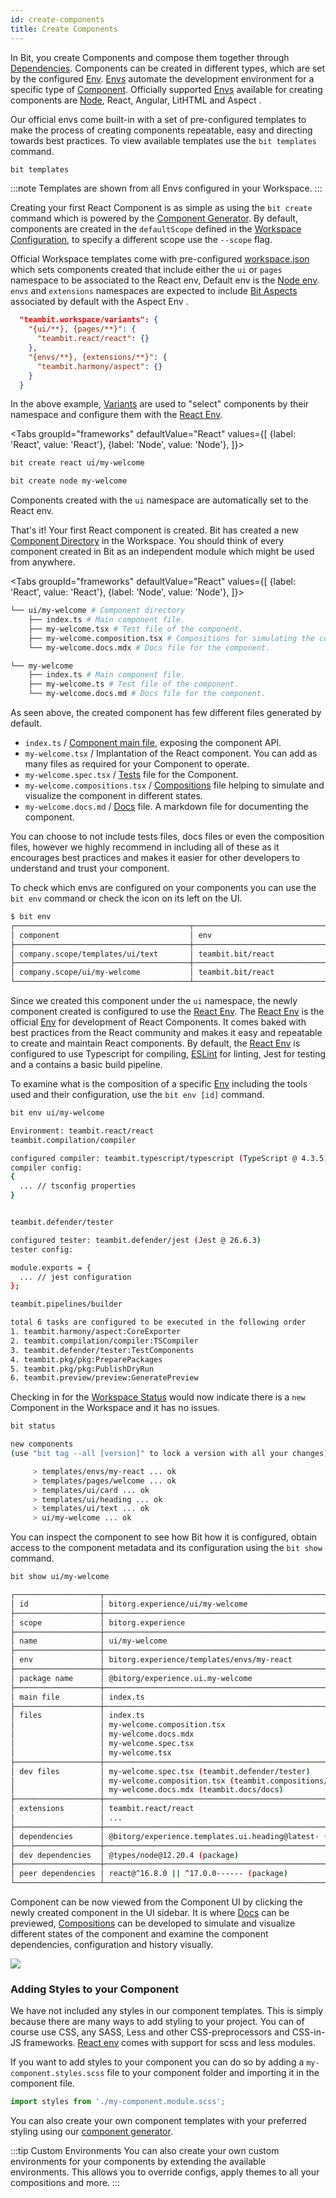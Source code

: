 ```yaml
---
id: create-components
title: Create Components
---
```



In Bit, you create Components and compose them together through [Dependencies](/dependencies/overview). Components can be created in different types, which are set by the configured [Env](/envs/overview). [Envs](/envs/overview) automate the development environment for a specific type of [Component](/components/overview). Officially supported [Envs](/envs/overview) available for creating components are [Node](/node/overview), React, Angular, LitHTML and Aspect <!--TODO [React](/react/overview), [Angular](/angular/overview), [LitHTML](/lithtml/overview) and [Aspect](/extending-bit/aspect) -->.

Our official envs come built-in with a set of pre-configured templates to make the process of creating components repeatable, easy and directing towards best practices. To view available templates use the `bit templates` command.

```bash
bit templates
```

:::note
Templates are shown from all Envs configured in your Workspace.
:::

Creating your first React Component is as simple as using the `bit create` command which is powered by the [Component Generator](/generator/overview). By default, components are created in the `defaultScope` defined in the [Workspace Configuration](/workspace/workspace-json), to specify a different scope use the `--scope` flag.

Official Workspace templates come with pre-configured [workspace.json](/workspace/workspace-configuration) which sets components created that include either the `ui` or `pages` namespace to be associated to the React env, Default env is the [Node env](/aspects/node). `envs` and `extensions` namespaces are expected to include [Bit Aspects](/aspects/aspects-overview) associated by default with the Aspect Env <!-- TODO [Aspect env](/extending-bit/aspect-env) -->.

```json title="workspace.json"
  "teambit.workspace/variants": {
    "{ui/**}, {pages/**}": {
      "teambit.react/react": {}
    },
    "{envs/**}, {extensions/**}": {
      "teambit.harmony/aspect": {}
    }
  }
```

In the above example, [Variants](/workspace/variants) are used to "select" components by their namespace and configure them with the [React Env](/aspects/react).

<Tabs
groupId="frameworks"
defaultValue="React"
values={[
{label: 'React', value: 'React'},
{label: 'Node', value: 'Node'},
]}>
<TabItem value="React">

```bash
bit create react ui/my-welcome
```

  </TabItem>
  <TabItem value="Node">

```bash
bit create node my-welcome
```

  </TabItem>
</Tabs>

Components created with the `ui` namespace are automatically set to the React env.

That's it! Your first React component is created. Bit has created a new [Component Directory](/workspace/component-directory) in the Workspace. You should think of every component created in Bit as an independent module which might be used from anywhere.

<Tabs
groupId="frameworks"
defaultValue="React"
values={[
{label: 'React', value: 'React'},
{label: 'Node', value: 'Node'},
]}>
<TabItem value="React">

```bash
└── ui/my-welcome # Component directory
    ├── index.ts # Main component file.
    ├── my-welcome.tsx # Test file of the component.
    ├── my-welcome.composition.tsx # Compositions for simulating the component in different states.
    └── my-welcome.docs.mdx # Docs file for the component.
```

  </TabItem>
  <TabItem value="Node">

```bash
└── my-welcome
    ├── index.ts # Main component file.
    ├── my-welcome.ts # Test file of the component.
    └── my-welcome.docs.md # Docs file for the component.
```

  </TabItem>
</Tabs>

As seen above, the created component has few different files generated by default.

- `index.ts` / [Component main file](/components/main-file), exposing the component API.
- `my-welcome.tsx` / Implantation of the React component. You can add as many files as required for your Component to operate.
- `my-welcome.spec.tsx` / [Tests](/tester/overview) file for the Component.
- `my-welcome.compositions.tsx` / [Compositions](/compositions/overview) file helping to simulate and visualize the component in different states.
- `my-welcome.docs.md` / [Docs](/docs/overview) file. A markdown file for documenting the component.

You can choose to not include tests files, docs files or even the composition files, however we highly recommend in including all of these as it encourages best practices and makes it easier for other developers to understand and trust your component.

To check which envs are configured on your components you can use the `bit env` command or check the icon on its left on the UI.

```bash
$ bit env
┌───────────────────────────────────────┬───────────────────────────────────────┐
│ component                             │ env                                   │
├───────────────────────────────────────┼───────────────────────────────────────┤
│ company.scope/templates/ui/text       │ teambit.bit/react                     │
├───────────────────────────────────────┼───────────────────────────────────────┤
│ company.scope/ui/my-welcome           │ teambit.bit/react                     │
└───────────────────────────────────────┴───────────────────────────────────────┘
```

Since we created this component under the `ui` namespace, the newly component created is configured to use the [React Env](/aspects/react). The [React Env](/aspects/react) is the official [Env](/envs/overview) for development of React Components. It comes baked with best practices from the React community and makes it easy and repeatable to create and maintain React components. By default, the [React Env](/aspects/react) is configured to use Typescript <!--TODO [TypeScript](/typescript/overview)--> for compiling, [ESLint](/linter/overview) for linting, <!--TODO [Jest](/jest/overview)--> Jest for testing and a contains a basic build pipeline.

To examine what is the composition of a specific [Env](/envs/overview) including the tools used and their configuration, use the `bit env [id]` command.

```bash
bit env ui/my-welcome
```

```bash
Environment: teambit.react/react
teambit.compilation/compiler

configured compiler: teambit.typescript/typescript (TypeScript @ 4.3.5)
compiler config:
{
  ... // tsconfig properties
}


teambit.defender/tester

configured tester: teambit.defender/jest (Jest @ 26.6.3)
tester config:

module.exports = {
  ... // jest configuration
};

teambit.pipelines/builder

total 6 tasks are configured to be executed in the following order
1. teambit.harmony/aspect:CoreExporter
2. teambit.compilation/compiler:TSCompiler
3. teambit.defender/tester:TestComponents
4. teambit.pkg/pkg:PreparePackages
5. teambit.pkg/pkg:PublishDryRun
6. teambit.preview/preview:GeneratePreview
```

<!-- To customize or learn more on this env and make it your own, head to [React env documentation](/getting-started/compose-an-env). -->

Checking in for the [Workspace Status](/workspace/workspace-status) would now indicate there is a `new` Component in the Workspace and it has no issues.

```bash
bit status
```

```bash
new components
(use "bit tag --all [version]" to lock a version with all your changes)

     > templates/envs/my-react ... ok
     > templates/pages/welcome ... ok
     > templates/ui/card ... ok
     > templates/ui/heading ... ok
     > templates/ui/text ... ok
     > ui/my-welcome ... ok
```

You can inspect the component to see how Bit how it is configured, obtain access to the component metadata and its configuration using the `bit show` command.

```bash
bit show ui/my-welcome
```

```bash
┌───────────────────┬────────────────────────────────────────────────────────────────┐
│ id                │ bitorg.experience/ui/my-welcome                                │
├───────────────────┼────────────────────────────────────────────────────────────────┤
│ scope             │ bitorg.experience                                              │
├───────────────────┼────────────────────────────────────────────────────────────────┤
│ name              │ ui/my-welcome                                                  │
├───────────────────┼────────────────────────────────────────────────────────────────┤
│ env               │ bitorg.experience/templates/envs/my-react                      │
├───────────────────┼────────────────────────────────────────────────────────────────┤
│ package name      │ @bitorg/experience.ui.my-welcome                               │
├───────────────────┼────────────────────────────────────────────────────────────────┤
│ main file         │ index.ts                                                       │
├───────────────────┼────────────────────────────────────────────────────────────────┤
│ files             │ index.ts                                                       │
│                   │ my-welcome.composition.tsx                                     │
│                   │ my-welcome.docs.mdx                                            │
│                   │ my-welcome.spec.tsx                                            │
│                   │ my-welcome.tsx                                                 │
├───────────────────┼────────────────────────────────────────────────────────────────┤
│ dev files         │ my-welcome.spec.tsx (teambit.defender/tester)                  │
│                   │ my-welcome.composition.tsx (teambit.compositions/compositions) │
│                   │ my-welcome.docs.mdx (teambit.docs/docs)                        │
├───────────────────┼────────────────────────────────────────────────────────────────┤
│ extensions        │ teambit.react/react                                            │
│                   │ ...                                                            │
├───────────────────┼────────────────────────────────────────────────────────────────┤
│ dependencies      │ @bitorg/experience.templates.ui.heading@latest- (component)    │
├───────────────────┼────────────────────────────────────────────────────────────────┤
│ dev dependencies  │ @types/node@12.20.4 (package)                                  │
├───────────────────┼────────────────────────────────────────────────────────────────┤
│ peer dependencies │ react@^16.8.0 || ^17.0.0------ (package)                       │
└───────────────────┴────────────────────────────────────────────────────────────────┘
```

Component can be now viewed from the Component UI <!--TODO [Component UI](/components/ui) --> by clicking the newly created component in the UI sidebar. It is where [Docs](/docs/overview) can be previewed, [Compositions](/compositions/overview) can be developed to simulate and visualize different states of the component and examine the component dependencies, configuration and history visually.

<Image src={componentImg} />

### Adding Styles to your Component

We have not included any styles in our component templates. This is simply because there are many ways to add styling to your project. You can of course use CSS, any SASS, Less and other CSS-preprocessors and CSS-in-JS frameworks. [React env](/aspects/react) comes with support for scss and less modules.

If you want to add styles to your component you can do so by adding a `my-component.styles.scss` file to your component folder and importing it in the component file.

```ts
import styles from './my-component.module.scss';
```

You can also create your own component templates with your preferred styling using our [component generator](/generator/template-components).

:::tip Custom Environments
You can also create your own custom environments <!--TODO [custom environments](/) --> for your components by extending the available environments. This allows you to override configs, apply themes to all your compositions and more.
:::
